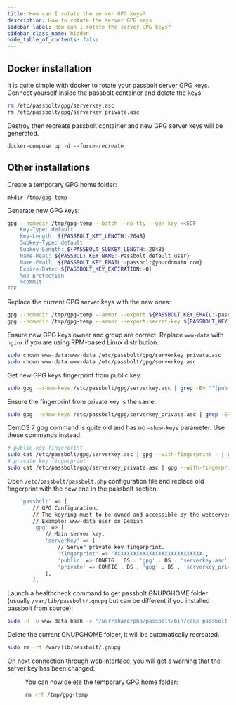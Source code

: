 ```yaml
---
title: How can I rotate the server GPG keys?
description: How to rotate the server GPG keys
sidebar_label: How can I rotate the server GPG keys?
sidebar_class_name: hidden
hide_table_of_contents: false
---
```


## Docker installation

It is quite simple with docker to rotate your passbolt server GPG keys. Connect yourself inside the passbolt container and delete the keys:
```bash
rm /etc/passbolt/gpg/serverkey.asc
rm /etc/passbolt/gpg/serverkey_private.asc
```
Destroy then recreate passbolt container and new GPG server keys will be generated.

`docker-compose up -d --force-recreate`

## Other installations

Create a temporary GPG home folder:

`mkdir /tmp/gpg-temp`

Generate new GPG keys:
```bash
gpg --homedir /tmp/gpg-temp --batch --no-tty --gen-key <<EOF
    Key-Type: default
    Key-Length: ${PASSBOLT_KEY_LENGTH:-2048}
    Subkey-Type: default
    Subkey-Length: ${PASSBOLT_SUBKEY_LENGTH:-2048}
    Name-Real: ${PASSBOLT_KEY_NAME:-Passbolt default user}
    Name-Email: ${PASSBOLT_KEY_EMAIL:-passbolt@yourdomain.com}
    Expire-Date: ${PASSBOLT_KEY_EXPIRATION:-0}
    %no-protection
    %commit
EOF
```
Replace the current GPG server keys with the new ones:
```bash
gpg --homedir /tmp/gpg-temp --armor --export ${PASSBOLT_KEY_EMAIL:-passbolt@yourdomain.com} | sudo tee /etc/passbolt/gpg/serverkey.asc > /dev/null
gpg --homedir /tmp/gpg-temp --armor --export-secret-key ${PASSBOLT_KEY_EMAIL:-passbolt@yourdomain.com} | sudo tee /etc/passbolt/gpg/serverkey_private.asc > /dev/null
```
Ensure new GPG keys owner and group are correct. Replace `www-data` with `nginx` if you are using RPM-based Linux distribution.
```bash
sudo chown www-data:www-data /etc/passbolt/gpg/serverkey_private.asc
sudo chown www-data:www-data /etc/passbolt/gpg/serverkey.asc
```
Get new GPG keys fingerprint from public key:

```bash
sudo gpg --show-keys /etc/passbolt/gpg/serverkey.asc | grep -Ev "^(pub|sub|uid|$)" | tr -d ' '
```

Ensure the fingerprint from private key is the same:

```bash
sudo gpg --show-keys /etc/passbolt/gpg/serverkey_private.asc | grep -Ev "^(pub|sub|uid|$|sec|ssb)" | tr -d ' '
```

CentOS 7 gpg command is quite old and has no `–show-keys` parameter. Use these commands instead:
```bash
# public key fingerprint
sudo cat /etc/passbolt/gpg/serverkey.asc | gpg --with-fingerprint - | grep -Ev "^(pub|sub|uid|$)" | tr -d ' ' | sed 's/Keyfingerprint=//'
# private key fingerprint
sudo cat /etc/passbolt/gpg/serverkey_private.asc | gpg --with-fingerprint - | grep -Ev "^(pub|sub|uid|$|sec|ssb)" | tr -d ' ' | sed 's/Keyfingerprint=//'
```
Open `/etc/passbolt/passbolt.php` configuration file and replace old fingerprint with the new one in the passbolt section:
```bash
    'passbolt' => [
        // GPG Configuration.
        // The keyring must to be owned and accessible by the webserver user.
        // Example: www-data user on Debian
        'gpg' => [
            // Main server key.
            'serverKey' => [
                // Server private key fingerprint.
                'fingerprint' => 'XXXXXXXXXXXXXXXXXXXXXXXXXXXX',
                'public' => CONFIG . DS . 'gpg' . DS . 'serverkey.asc',
                'private' => CONFIG . DS . 'gpg' . DS . 'serverkey_private.asc',
            ],
        ],
```
Launch a healthcheck command to get passbolt GNUPGHOME folder (usually `/var/lib/passbolt/.gnupg` but can be different if you installed passbolt from source):

```bash
sudo -H -u www-data bash -c "/usr/share/php/passbolt/bin/cake passbolt healthcheck --gpg" | grep GNUPGHOME
```

Delete the current GNUPGHOME folder, it will be automatically recreated.

```bash
sudo rm -rf /var/lib/passbolt/.gnupg
```

On next connection through web interface, you will get a warning that the server key has been changed:
<Figure
  src="https://help.passbolt.com/assets/img/help/2022/01/gpg-server-key-changed.png"
  alt="Server key has changed"
  caption="fig. Server key has changed"
/>

You can now delete the temporary GPG home folder:

```bash
rm -rf /tmp/gpg-temp
```
